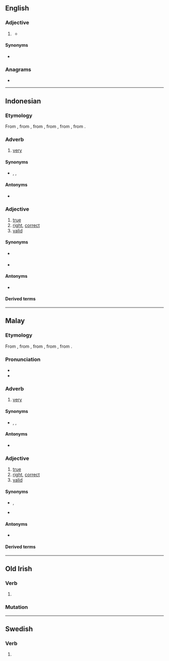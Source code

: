 ==English==

===Adjective===
{{head|en|adjective comparative form}}

# {{lb|en|obsolete|UK|thieves}} {{en-comparative of|bene}}
#* {{quote-book
|year=1611
|last=Middleton
|first=Thomas
|authorlink=Thomas Middleton
|title={{w|The Roaring Girl|The Roaring Girle}}
|url=https://archive.org/details/cu31924013133586
|passage=A gage of ben Rom-bouse, / In a bousing-ken of Rom-vile, / Is '''benar''' than a Caster, / Pecke, pennam, lay, or popler, / Which we mill in deuse a vile.
|translation=A pot of good wine, / In a pub of London, / Is better than a cloak, / Meat, bread, milk, or porridge, / Which we steal in the countryside.
}}

====Synonyms====
* {{l|en|better}}

===Anagrams===
* {{anagrams|en|Abner|Beran|Béarn|NBAer|Naber|baren|brane}}

----

==Indonesian==

===Etymology===
From {{inh|id|ms|benar}}, from {{inh|id|poz-mly-pro|*bənər}}, from {{inh|id|poz-mcm-pro|-}}, from {{inh|id|poz-msa-pro|-}}, from {{inh|id|poz-sus-pro|-}}, from {{inh|id|poz-pro|*bənər}}.

===Adverb===
{{head|id|adverb}}

# [[very#Adverb|very]]

====Synonyms====
* {{l|id|amat}}, {{l|id|sangat}}, {{l|id|sungguh}}

====Antonyms====
* {{l|id|kurang}}

===Adjective===
{{head|id|adjective}}

# [[true]]
# [[right]], [[correct]]
# [[valid]]

====Synonyms====
* {{sense|right, correct}} {{l|id|betul}}
* {{sense|valid}} {{l|id|sah}}

====Antonyms====
* {{sense|right, correct}} {{l|id|salah|gloss=[[wrong]]}}

====Derived terms====
{{id-der|lang=id|121|340|310|310+222|310+221:to [[validate]]|330|31|21+31|210+310|150:[[truth]]|sebenarnya:[[in fact]]}}

----

==Malay==

===Etymology===
From {{inh|ms|poz-mly-pro|*bənər}}, from {{inh|ms|poz-mcm-pro|-}}, from {{inh|ms|poz-msa-pro|-}}, from {{inh|ms|poz-sus-pro|-}}, from {{inh|ms|poz-pro|*bənər}}.

===Pronunciation===
* {{IPA|/bə.na(r)/|lang=ms}}
* {{rhymes|na(r)|a(r)|lang=ms}}

===Adverb===
{{head|ms|adverb|Jawi spelling|بنر}}

# [[very#Adverb|very]]
#: {{ux|ms|Merah '''benar''' jambu air ini.|This rose apple is '''very''' red.}}

====Synonyms====
* {{l|ms|amat}}, {{l|ms|sangat}}, {{l|ms|sungguh}}

====Antonyms====
* {{l|ms|kurang}}

===Adjective===
{{ms-adjective|j=بنر}}

# [[true]]
# [[right]], [[correct]]
# [[valid]]

====Synonyms====
* {{sense|right, correct}} {{l|ms|betul}}, {{l|ms|tepat}}
* {{sense|valid}} {{l|ms|sah}}

====Antonyms====
* {{sense|right, correct}} {{l|ms|salah|gloss=[[wrong]]}}

====Derived terms====
{{ms-der|121|340|310|310+222|310+221:to [[validate]]; to [[allow]]|210+310|150:[[truth]]|21+31|sebenarnya|ketidakbenaran}}

----

==Old Irish==

===Verb===
{{head|sga|verb form}}

# {{inflection of|benaid||3|s|pres|indc|pasv|relative|;|3|s|impr|pasv|lang=sga}}

===Mutation===
{{sga-mutation|b|enar}}

----

==Swedish==

===Verb===
{{head|sv|verb form}}

# {{sv-verb-form-pre|bena}}